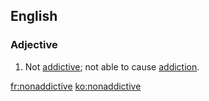 ==English==

===Adjective===
{{en-adj}}
# Not [[addictive]]; not able to cause [[addiction]].

[[fr:nonaddictive]]
[[ko:nonaddictive]]